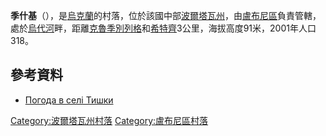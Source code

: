 {{coord|50|6|51|N|33|6|58|E|scale:100000_region:UA|display=title}}

'''季什基'''（{{lang-uk|Тишки}}），是[[烏克蘭|烏克蘭]]的村落，位於該國中部[[波爾塔瓦州|波爾塔瓦州]]，由[[盧布尼區|盧布尼區]]負責管轄，處於[[烏代河|烏代河]]畔，距離[[克魯季別列格_(盧布尼區)|克魯季別列格]]和[[希特齊_(盧布尼區)|希特齊]]3公里，海拔高度91米，2001年人口318。

==參考資料==
* [http://weather.in.ua/ua/poltavskaja/26181 Погода в селі Тишки]{{Wayback|url=http://weather.in.ua/ua/poltavskaja/26181 |date=20160305080339 }}

{{DEFAULTSORT:Тишки}}
[[Category:波爾塔瓦州村落|Category:波爾塔瓦州村落]]
[[Category:盧布尼區村落|Category:盧布尼區村落]]


{{Poltava-geo-stub}}